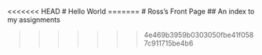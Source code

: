<<<<<<< HEAD
# Hello World
=======
# Ross's Front Page
## An index to my assignments

>>>>>>> 4e469b3959b0303050fbe41f0587c911715be4b6
